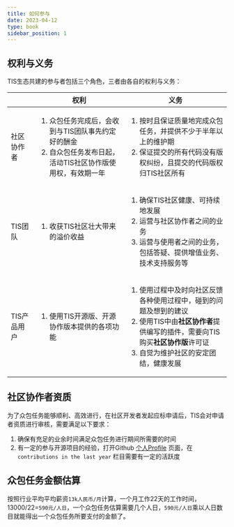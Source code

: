 ```yaml
---
title: 如何参与
date: 2023-04-12
type: book
sidebar_position: 1
---
```


## 权利与义务

TIS生态共建的参与者包括三个角色，三者由各自的权利与义务：

<table>
<thead>
<tr>
<th></th>
<th>权利</th>
<th>义务</th>
</tr>
</thead>
<tbody>
<tr>
<td>社区协作者</td>
<td> 
<ol>
<li>
众包任务完成后，会收到与TIS团队事先约定好的酬金
</li>
<li>
自众包任务发布日起，活动TIS社区协作版使用权，有效期一年
</li>
</ol>

</td>
<td> 
<ol>
<li>
按时且保证质量地完成众包任务，并提供不少于半年以上的维护期
</li>
<li>
保证提交的所有代码没有版权纠纷，且提交的代码版权归TIS社区所有
</li>
</ol>
</td>
</tr>
<tr>
<td>TIS团队</td>
<td> 
<ol>
<li>收获TIS社区壮大带来的溢价收益</li>
</ol>
</td>
<td>
<ol>
<li>确保TIS社区健康、可持续地发展</li>
<li>运营与社区协作者之间的业务</li>
<li>运营与使用者之间的业务，包括答疑、提供增值业务、技术支持服务等</li>
</ol>
</td>
</tr>
<tr>
<td>TIS产品用户</td>
<td>
<ol>
<li>使用TIS开源版、开源协作版本提供的各项功能</li>
</ol>
</td>
<td>
<ol>
<li>使用过程中及时向社区反馈各种使用过程中，碰到的问题及想到的建议</li>
<li>使用TIS中由<b>社区协作者</b>提供编写的插件，需要向TIS购买<b>社区协作版</b>许可证</li>
<li>自觉为维护社区的安定团结，健康发展</li>
</ol>

</td>
</tr>
</tbody>
</table>

## 社区协作者资质
为了众包任务能够顺利、高效进行，在社区开发者发起应标申请后，TIS会对申请者资质进行审核，需要满足以下要求：
1. 确保有充足的业余时间满足众包任务进行期间所需要的时间
2. 有一定的参与开源项目的经验，打开Github [个人Profile](https://github.com/baisui1981) 页面，在`contributions in the last year` 栏目需要有一定的活跃度

## 众包任务金额估算

按照行业平均平均薪资`13k人民币/月`计算，一个月工作22天的工作时间，13000/22=`590元/人日`，一个众包任务估算需要几个人日，`590元/人日`乘以人日数目就能得出一个众包任务所要支付的金额了。


